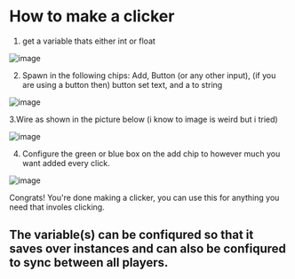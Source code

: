 # How to make a clicker

1. get a variable thats either int or float

![image](https://github.com/mrbluetree7/RecRoom-Circuits/assets/78390825/7f2326a3-57ae-4ee6-99b7-07fd4b0483d8)

2. Spawn in the following chips: Add, Button (or any other input), (if you are using a button then) button set text, and a to string

![image](https://github.com/mrbluetree7/RecRoom-Circuits/assets/78390825/655802ef-d7c5-45d0-9f00-89b4a031776b)

3.Wire as shown in the picture below (i know to image is weird but i tried)

![image](https://github.com/mrbluetree7/RecRoom-Circuits/assets/78390825/0264f192-6e1d-495f-8067-0b5cf620ffdc)

4. Configure the green or blue box on the add chip to however much you want added every click.

![image](https://github.com/mrbluetree7/RecRoom-Circuits/assets/78390825/dbd10029-fea7-43c4-8cee-25a66268ee17)

Congrats! You're done making a clicker, you can use this for anything you need that involes clicking.
## The variable(s) can be confiqured so that it saves over instances and can also be confiqured to sync between all players. 
